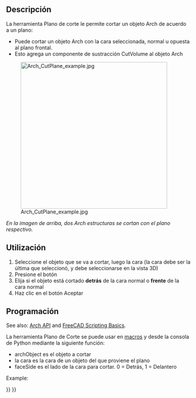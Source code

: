 <languages/>

{{Docnav
|[[Arch_Remove|Remove]]
|[[BIM_Setup|Setup]]
|[[BIM_Workbench|BIM]]
|IconL=Arch_Remove.svg
|IconR=BIM_Setup.svg
|IconC=Workbench_Arch.svg
}}

<div class="mw-translate-fuzzy">
{{GuiCommand/es
|Name=Arch CutPlane
|Name/es=Arch CutPlane
|MenuLocation=Arch → Cut Plane
|Workbenches=[[Arch_Workbench/es|Arch]]
|SeeAlso=[[Arch Remove/es|Arch Remove]]
}}
</div>

<span id="Description"></span>
==Descripción== 

<div class="mw-translate-fuzzy">
La herramienta Plano de corte le permite cortar un objeto Arch de acuerdo a un plano:
* Puede cortar un objeto Arch con la cara seleccionada, normal u opuesta al plano frontal.
* Esto agrega un componente de sustracción CutVolume al objeto Arch
</div>

[[Image:Arch_CutPlane_example.jpg|400px]]
<div class="mw-translate-fuzzy">
''En la imagen de arriba, dos Arch estructuras se cortan con el plano respectivo.''
</div>

<span id="Usage"></span>
<div class="mw-translate-fuzzy">
==Utilización==
</div>

<div class="mw-translate-fuzzy">
# Seleccione el objeto que se va a cortar, luego la cara (la cara debe ser la última que seleccionó, y debe seleccionarse en la vista 3D)
# Presione el botón {{KEY | [[Image: Arch_CutPlane.svg | 16px]] '''Plano de corte'''}}
# Elija si el objeto está cortado '''detrás''' de la cara normal o '''frente''' de la cara normal
# Haz clic en el botón Aceptar
</div>

<span id="Scripting"></span>
<div class="mw-translate-fuzzy">
==Programación==
</div>

See also: [[Arch_API|Arch API]] and [[FreeCAD_Scripting_Basics|FreeCAD Scripting Basics]].

<div class="mw-translate-fuzzy">
La herramienta Plano de Corte se puede usar en [[macros/es|macros]] y desde la consola de Python mediante la siguiente función:
</div>

{{Code|code=
cutObj = cutComponentwithPlane(archObject, cutPlane, sideFace)
}}

<div class="mw-translate-fuzzy">
* archObject es el objeto a cortar
* la cara es la cara de un objeto del que proviene el plano
* faceSide es el lado de la cara para cortar. 0 = Detrás, 1 = Delantero
</div>

Example:

{{Code|code=
import FreeCAD, FreeCADGui, Draft, Arch

p1 = FreeCAD.Vector(0, 0, 0)
p2 = FreeCAD.Vector(2000, 2000, 0)

Line = Draft.makeWire([p1, p2])
Wall = Arch.makeWall(Line, width=150, height=2000)

p3 = FreeCAD.Vector(0, 2000, 0)
p4 = FreeCAD.Vector(3000, 0, 0)

Line2 = Draft.makeWire([p3, p4])
Wall2 = Arch.makeWall(Line2, width=150, height=2000)
FreeCAD.ActiveDocument.recompute()

# Select the Wall
main_object = FreeCADGui.Selection.getSelectionEx()[0]

# Select the face of Wall2
selection = FreeCADGui.Selection.getSelectionEx()[0]
cut_face = selection.SubObjects[0]

cutObj = Arch.cutComponentwithPlane(main_object, cut_face, 0)
FreeCAD.ActiveDocument.recompute()

Wall3 = Draft.move(Wall, FreeCAD.Vector(-4000, 0, 0), copy=True)
Wall4 = Draft.move(Wall2, FreeCAD.Vector(-4000, 0, 0), copy=True)
FreeCAD.ActiveDocument.recompute()

# Select the Wall3
main_object2 = FreeCADGui.Selection.getSelectionEx()[0]

# Select the face of Wall4
selection2 = FreeCADGui.Selection.getSelectionEx()[0]
cut_face2 = selection2.SubObjects[0]

cutObj2 = Arch.cutComponentwithPlane(main_object2, cut_face2, 1)
FreeCAD.ActiveDocument.recompute()
}}


{{Docnav
|[[Arch_Remove|Remove]]
|[[BIM_Setup|Setup]]
|[[BIM_Workbench|BIM]]
|IconL=Arch_Remove.svg
|IconR=BIM_Setup.svg
|IconC=Workbench_Arch.svg
}}

{{BIM_Tools_navi{{#translation:}}}}
{{Userdocnavi{{#translation:}}}}